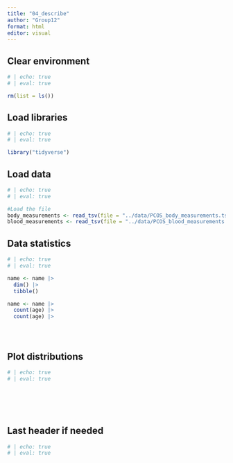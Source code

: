 ```yaml
---
title: "04_describe"
author: "Group12"
format: html
editor: visual
---
```


## Clear environment

```r
# | echo: true
# | eval: true

rm(list = ls())
```

## Load libraries

```r
# | echo: true
# | eval: true

library("tidyverse")
```

## Load data

```r
# | echo: true
# | eval: true

#Load the file
body_measurements <- read_tsv(file = "../data/PCOS_body_measurements.tsv")
blood_measurements <- read_tsv(file = "../data/PCOS_blood_measurements.tsv")
```

## Data statistics

```r
# | echo: true
# | eval: true

name <- name |>
  dim() |>
  tibble()

name <- name |>
  count(age) |>
  count(age) |>





```

## Plot distributions

```r
# | echo: true
# | eval: true







```

## Last header if needed

```r
# | echo: true
# | eval: true


```
